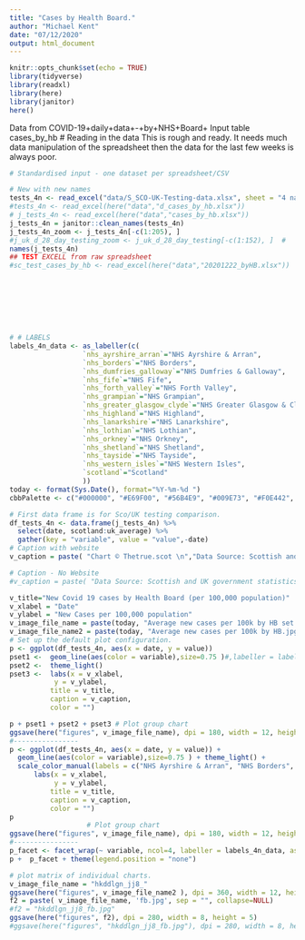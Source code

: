 ```yaml
---
title: "Cases by Health Board."
author: "Michael Kent"
date: "07/12/2020"
output: html_document
---
```



```r
knitr::opts_chunk$set(echo = TRUE)
library(tidyverse)
library(readxl)
library(here)
library(janitor)
here()
```
Data from COVID-19+daily+data+-+by+NHS+Board+
Input table cases_by_hb
# Reading in the data
This is rough and ready.  It needs much data manipulation of the spreadsheet then the data for the last few weeks is always poor.

```r
# Standardised input - one dataset per spreadsheet/CSV

# New with new names
tests_4n <- read_excel("data/S_SCO-UK-Testing-data.xlsx", sheet = "4 nation tests", range = "K2:P163")
#tests_4n <- read_excel(here("data","d_cases_by_hb.xlsx"))
# j_tests_4n <- read_excel(here("data","cases_by_hb.xlsx"))
j_tests_4n = janitor::clean_names(tests_4n)
j_tests_4n_zoom <- j_tests_4n[-c(1:205), ]
#j_uk_d_28_day_testing_zoom <- j_uk_d_28_day_testing[-c(1:152), ]  #   Data from 1st Agust
names(j_tests_4n)
## TEST EXCELL from raw spreadsheet  
#sc_test_cases_by_hb <- read_excel(here("data","20201222_byHB.xlsx"))








# # LABELS
labels_4n_data <- as_labeller(c(
                  `nhs_ayrshire_arran`="NHS Ayrshire & Arran",
                  `nhs_borders`="NHS Borders",
                  `nhs_dumfries_galloway`="NHS Dumfries & Galloway",
                  `nhs_fife`="NHS Fife",
                  `nhs_forth_valley`="NHS Forth Valley",
                  `nhs_grampian`="NHS Grampian",
                  `nhs_greater_glasgow_clyde`="NHS Greater Glasgow & Clyde",
                  `nhs_highland`="NHS Highland",
                  `nhs_lanarkshire`="NHS Lanarkshire",
                  `nhs_lothian`="NHS Lothian",
                  `nhs_orkney`="NHS Orkney",
                  `nhs_shetland`="NHS Shetland",
                  `nhs_tayside`="NHS Tayside",
                  `nhs_western_isles`="NHS Western Isles",
                  `scotland`="Scotland"
                  ))
today <- format(Sys.Date(), format="%Y-%m-%d ")
cbbPalette <- c("#000000", "#E69F00", "#56B4E9", "#009E73", "#F0E442", "#0072B2", "#D55E00", "#CC79A7",  "#56B4E9", "#009E73", "#F0E442", "#0072B2", "#D55E00", "#CC79A7")

```

```r
# First data frame is for Sco/UK testing comparison.
df_tests_4n <- data.frame(j_tests_4n) %>%
  select(date, scotland:uk_average) %>%
  gather(key = "variable", value = "value",-date)
# Caption with website
v_caption = paste( "Chart © Thetrue.scot \n","Data Source: Scottish and UK government statistics as published ", pubdate,  sep = "", collapse=NULL)

# Caption - No Website
#v_caption = paste( "Data Source: Scottish and UK government statistics as published ", pubdate,  sep = "", collapse=NULL)

v_title="New Covid 19 cases by Health Board (per 100,000 population)"
v_xlabel = "Date"
v_ylabel = "New Cases per 100,000 population"
v_image_file_name = paste(today, "Average new cases per 100k by HB set.jpg", sep = "", collapse=NULL)
v_image_file_name2 = paste(today, "Average new cases per 100k by HB.jpg", sep = "", collapse=NULL)
# Set up the default plot configuration.
p <- ggplot(df_tests_4n, aes(x = date, y = value)) 
pset1 <-  geom_line(aes(color = variable),size=0.75 )#,labeller = labels_HB_Data)
pset2 <-  theme_light() 
pset3 <-  labs(x = v_xlabel,
           y = v_ylabel, 
          title = v_title,
          caption = v_caption,
          color = "")

p + pset1 + pset2 + pset3 # Plot group chart
ggsave(here("figures", v_image_file_name), dpi = 180, width = 12, height = 6)
#----------------
p <- ggplot(df_tests_4n, aes(x = date, y = value)) + 
  geom_line(aes(color = variable),size=0.75 ) + theme_light() + 
  scale_color_manual(labels = c("NHS Ayrshire & Arran", "NHS Borders", "NHS Dumfries & Galloway", "NHS Fife", "NHS Forth Valley", "NHS Grampian", "NHS Greater Glasgow & Clyde", "NHS Highland", "NHS Lanarkshire", "NHS Lothian", "NHS Orkney", "NHS Shetland", "NHS Tayside", "NHS Western Isles" ), values = cbbPalette) +
      labs(x = v_xlabel,
           y = v_ylabel, 
          title = v_title,
          caption = v_caption,
          color = "")
p 
                   # Plot group chart
ggsave(here("figures", v_image_file_name), dpi = 180, width = 12, height = 6)
#----------------
p_facet <- facet_wrap(~ variable, ncol=4, labeller = labels_4n_data, as.table = TRUE)  
p +  p_facet + theme(legend.position = "none")

# plot matrix of individual charts.
v_image_file_name = "hkddlgn_jj8_"
ggsave(here("figures", v_image_file_name2 ), dpi = 360, width = 12, height = 6)
f2 = paste( v_image_file_name, 'fb.jpg', sep = "", collapse=NULL)
#f2 = "hkddlgn_jj8_fb.jpg"
ggsave(here("figures", f2), dpi = 280, width = 8, height = 5)
#ggsave(here("figures", "hkddlgn_jj8_fb.jpg"), dpi = 280, width = 8, height = 5)

```